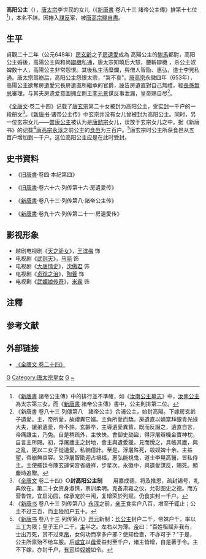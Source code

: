 {{Dablink|北魏高阳公主，参见：[[高陽公主_(北魏)|高陽公主 (北魏)]]；唐玄宗的第二十女，参见：[[高阳公主_(唐玄宗)|高阳公主 (唐玄宗)]]。}}
{{東亞女性歷史人物
| 名稱=高陽公主
| 身份=[[唐朝|唐朝]]公主
| 畫像=
| 說明=
| 姓=李
| 名=
| 封爵=[[公主|公主]]
| 位號=
| 封號=高陽公主
| 出生年=没有记载
| 逝世年=653年{{executed}}
| 諡號=
| 夫=[[房遺愛|房遺愛]]
| 父親=[[唐太宗|唐太宗]]
| 同胞兄弟=
| 母親=
|}}

'''高阳公主'''（{{bd|7世纪||653年|3月6日|catIdx=Li,李}}），[[唐太宗|唐太宗]]李世民的女儿（《[[新唐書|新唐書]] 卷八十三 諸帝公主傳》排第十七位<ref>《[[新唐書|新唐書]] 諸帝公主傳》中的排行並不準確，如《[[汝南公主墓志|汝南公主墓志]]》中，[[汝南公主|汝南公主]]為太宗第三女，而《[[新唐書|新唐書]] 諸帝公主傳》書中，公主則排第二位。</ref>），本名不詳。因捲入[[謀反|謀反]]案，被[[唐高宗|唐高宗]][[賜自盡|賜自盡]]。

== 生平 ==

貞觀二十二年（公元648年）[[房玄齡|房玄齡]]之子[[房遺愛|房遺愛]]成為<!-- 生年无具体记载。 -->高陽公主的[[駙馬|駙馬]]都尉，高阳公主婚後，高陽公主與和尚[[辯機|辯機]]私通，唐太宗知曉后大怒，腰斬辯機{{noteTag| 歐陽修所編的《新唐書》記載辯機與高陽公主有私情而被唐太宗賜死，而司馬光的《資治通鑑》說法更為具體，辯機是被太宗腰斬。 有學者質疑辯機被太宗所殺之說，認為歐陽修與司馬光的立場非常可疑，二者均有激烈鮮明的排佛立場。許敬宗在《瑜伽師地論》後序寫道：「三藏法師玄奘，敬執梵文譯為唐語。……弘福寺沙門玄謨，證梵語大總持寺沙門玄應，正字……大總持寺沙門辯機，受旨證文……臣許敬宗，奉詔監閱，至二十二年五月十五日。絕筆。總成一百卷。……僧徒並戒行圓深，道業貞固。」認為若辯機同高陽公主有染，在貞觀二十二年即公元648年，許敬宗在給太宗的呈書中又怎麼會對玄奘和辯機師徒大加褒獎呢！
有資料證實辯機被太宗所殺之說為不實之傳。《大唐內典錄》、《開元釋教錄》、《貞元新定釋教目錄》記載永徽元年(公元650年)九月十日至十一月八日玄奘大師於大慈恩寺翻經院譯《本事經》，而辯機、靜邁、神昉等為筆受。《宋高僧傳》卷4之《靖邁傳》也同樣記載：「同普光寺棲玄、廣福寺明𤀹、會昌寺辯機、終南山豐德寺道宣同執筆綴文，翻譯《本事經》七卷。」永徽元年為650年，而歷史上唐太宗死於公元649年，從史實資料上來看辯機在唐太宗死後一年仍在翻譯佛經，是不可能為唐太宗所殺的。}}
，杀公主奴婢数十人，高陽公主非常怨恨。其後私生活糜爛，與僧人智勖、惠弘，道士李晃私通。唐太宗驾崩后，高阳公主怨恨太宗，“哭不哀”。[[唐高宗|唐高宗]]永徽四年（653年），高陽公主欲奪房遺愛兄長房遺直所繼承的官爵，誣告房遺直對自己無禮，經[[長孫無忌|長孫無忌]]審理，与其夫房遗爱意圖拥立荆王[[李元景|李元景]]谋反事泄漏，皇帝赐自尽<ref>《新唐書  卷八十三 列傳第八　諸帝公主》合浦公主，始封高陽。下嫁房玄齡子遺愛。主，帝所愛，故禮異它婿。主負所愛而驕。房遺直以嫡當拜銀青光祿大夫，讓弟遺愛，帝不許。玄齡卒，主導遺愛異貲，既而反譖之，遺直自言，帝痛讓主，乃免。自是稍疏外，主怏怏。會御史劾盜，得浮屠辯機金寶神枕，自言主所賜。初，浮屠廬主之封地，會主與遺愛獵，見而悅之，具帳其廬，與之亂，更以二女子從遺愛，私餉億計。至是，浮屠殊死，殺奴婢十余。主益望，帝崩無哀容。又浮屠智勖迎占禍福，惠弘能視鬼，道士李晃高醫，皆私侍主。主使掖廷令陳玄運伺宮省禨祥，步星次。永徽中，與遺愛謀反，賜死。顯慶時追贈。</ref>。

《[[全唐文|全唐文]]·卷二十四》记载了[[唐玄宗|唐玄宗]]第二十女被封为高阳公主，受[[实封|实封]]一千户的一段册文<ref>《[[全唐文|全唐文]] 卷二十四》'''○封高阳公主制'''　　用嘉成德，将及推恩，疏封锡号，礼典攸在。第二十女资身淑慎，禀训柔明。克备肃雍之仪，允彰图史之德。而方营鲁馆，宜启沁园，俾承宠於中闱，复增荣於列赋。仍食实封一千户。</ref>。《[[新唐书|新唐书]]·诸帝公主传》中玄宗并没有女儿曾被封为高阳公主。同时，另一位玄宗女儿——[[普康公主_(唐玄宗)|普康公主]]被认为是[[唐懿宗|唐懿宗]]女儿，误放于玄宗女儿之中。据《新唐书》的记载<ref>《[[新唐书|新唐书]] 卷八十三 列传第八》[[永淳|永淳]]之前，[[亲王|亲王]]食实户八百，增至千辄止；公主不过三百，而[[太平公主|主]]独加户五十。</ref>[[唐高宗|唐高宗]][[永淳|永淳]]之前公主的[[食邑|食邑]]为三百户。<ref>《[[新唐书|新唐书]] 卷八十三 列传第八》[[开元|开元]]新制：[[长公主|长公主]]封户二千，帝妹户千，率以三[[人口|丁]]为限；皇子王户二千，[[公主|主]]半之。左右以为薄。[[唐玄宗|帝]]曰：“百姓租赋非我有，士出万死，赏不过束[[帛|帛]]，女何功而享多户邪？使知俭啬，不亦可乎？”于是，公主所禀殆不给车服。后[[咸宜公主|咸宜]]以[[貞順皇后_(唐玄宗)|母]]爱益封至千户，诸主皆增，自是著于令。主不下嫁，亦封千户，[[有司|有司]]给[[奴婢|奴婢]]如令。</ref>唐玄宗时公主所获食邑从五百户增加到一千户。这位高阳公主应是在此时受封。

== 史书資料 ==
*《[[旧唐書|旧唐書]]·卷四·本纪第四》
{{quote|<p>
二月<ref>[[永徽|永徽]]四年</ref>乙酉，[[房遗爱|遗爱]]、[[薛万彻|万彻]]、[[柴令武|令武]]等并伏诛；[[李元景|元景]]、[[李恪_(吴王)|恪]]、[[巴陵公主|巴陵]]高阳公主并赐死。
</p>}}
*《[[旧唐書|旧唐書]]·卷六十六·列传第十六·房遺愛传》
{{quote|<p>
次子遗爱，尚太宗女高阳公主，拜[[驸马都尉|驸马都尉]]，官至[[太府卿|太府卿]]、[[散骑常侍|散骑常侍]]。初，主有宠于太宗，故遗爱特承恩遇，与诸主婿礼秩绝异。主既骄恣，谋黜[[房遗直|遗直]]而夺其封爵，永徽中诬告[[房遗直|遗直]]无礼于己。高宗令[[长孙无忌|长孙无忌]]鞫其事，因得公主与遗爱谋反之状。遗爱伏诛，公主赐自尽，诸子配流岭表。遗直以父功特宥之，除名为[[庶人|庶人]]。停玄龄[[配享|配享]]。
</p>}}
*《[[新唐書|新唐書]]·卷八十三·列传第八·諸帝公主传》
{{quote|<p>
合浦公主，始封高阳。下嫁房玄龄子遗爱。主，帝所爱，故礼异它婿。主负所爱而骄。房遗直以嫡当拜[[银青光禄大夫|银青光禄大夫]]，让弟遗爱，帝不许。玄龄卒，主导遗爱异赀，既而反[[谮|谮]]之，遗直自言，帝痛让主，乃免。自是稍疏外，主怏怏。会[[御史|御史]]劾盗，得浮屠辩机金宝神枕，自言主所赐。初，浮屠庐主之封地，会主与遗爱猎，见而悦之，具帐其庐，与之乱，更以二女子从遗爱，私饷亿计。至是，浮屠殊死，杀奴婢十余。主益望，帝崩无哀容。又浮屠智勖迎占祸福，惠弘能视鬼，道士李晃高医，皆私侍主。主使[[掖廷令|掖廷令]]陈玄运伺宫省禨祥，步星次。永徽中，与遗爱谋反，赐死。显庆时[[追赠|追赠]]。
</p>}}
*《[[新唐書|新唐書]]·卷九十六·列传第二十一·房遺愛传》
{{quote|<p>
次子遗爱，诞率无学，有武力。尚高阳公主，为[[右卫将军|右卫将军]]。公主，帝所爱，故礼与它婿绝。主骄蹇，疾遗直任嫡，遗直惧，让爵，帝不许。主稍失爱，意怏怏。与浮屠辩机乱，帝怒，斩[[浮屠|浮屠]]，杀奴婢数十人，主怨望，帝崩，哭不哀。高宗时，出遗直[[汴州|汴州]][[刺史|刺史]]，遗爱[[房州|房州]][[刺史|刺史]]。主又诬遗直罪，帝[[敕|敕]][[长孙无忌|长孙无忌]]鞫治，乃得主与遗爱反状，遗爱伏诛，主赐死。遗直以先勋免，贬[[铜陵|铜陵]][[尉|尉]]。诏停配享。
</p>}}

== 影视形象 ==
*越剧电视剧《[[天之骄女_(越剧电视剧)|天之骄女]]》，[[王滨梅|王滨梅]] 饰
*电视剧《[[武则天_(1995年电视剧)|武则天]]》，[[马丽|马丽]] 饰
*电视剧《[[大唐情史|大唐情史]]》，[[沈傲君|沈傲君]] 饰
*电视剧《[[贞观之治_(电视剧)|贞观之治]]》，[[陶蓉|陶蓉]] 饰
*电视剧《[[武媚娘传奇|武媚娘传奇]]》，[[米露|米露]] 饰

== 注釋 ==
{{Reflist|group=註}}

==参考文献==
{{Reflist|2}}

== 外部链接 ==
*[http://www.guoxue.com/wenxian/wxji/qtw/0024.htm 《全唐文 卷二十四》] {{Wayback|url=http://www.guoxue.com/wenxian/wxji/qtw/0024.htm |date=20091105134350 }}
{{唐太宗皇室}}
[[Category:唐朝公主|G]]
[[Category:唐太宗皇女|Category:唐太宗皇女]]
[[Category:唐朝被賜死人物|G]]
[[Category:李姓|~]]
